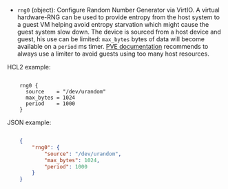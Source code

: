 <!-- Code generated from the comments of the rng0Config struct in builder/proxmox/common/config.go; DO NOT EDIT MANUALLY -->

- `rng0` (object): Configure Random Number Generator via VirtIO.
A virtual hardware-RNG can be used to provide entropy from the host system to a guest VM helping avoid entropy starvation which might cause the guest system slow down.
The device is sourced from a host device and guest, his use can be limited: `max_bytes` bytes of data will become available on a `period` ms timer.
[PVE documentation](https://pve.proxmox.com/pve-docs/pve-admin-guide.html) recommends to always use a limiter to avoid guests using too many host resources.

HCL2 example:

```hcl

	rng0 {
	  source    = "/dev/urandom"
	  max_bytes = 1024
	  period    = 1000
	}

```

JSON example:

```json

	{
	    "rng0": {
	        "source": "/dev/urandom",
	        "max_bytes": 1024,
	        "period": 1000
	    }
	}

```

<!-- End of code generated from the comments of the rng0Config struct in builder/proxmox/common/config.go; -->
